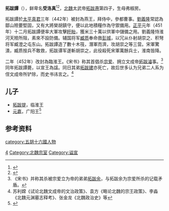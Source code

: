 '''拓跋譚'''（{{bd|?||452年|12月5日|catIdx=t}}），鲜卑名'''受洛真'''<ref>{{Cite book | author = 贾振林编著 | title = 《文化安丰》 | location =郑州 | publisher = 大象出版社  | date=2011年11月 | pages =239-240 |ISBN =978-7-5347-6898-9| accessdate = 2017-01-12 | url =| quote = }}</ref><ref>{{Cite book | author = 赵君平，赵文成编 | title = 《秦晋豫新出墓志搜佚续编》 | location =北京| publisher = 国家图书馆出版社 | date=2015.07 | pages=123|ISBN =978-7-5013-5598-3| accessdate = 2018-02-19 | url = | language= zh-hant| quote = }}</ref>，[[北魏|北魏]]太武帝[[拓跋燾|拓跋燾]]第四子，生母弗椒房。

拓跋譚於[[太平真君|太平真君]]三年（442年）被封為燕王，拜侍中，參都曹事。[[劉義隆|劉義隆]]常認為鄒山險要堅固，又有大將榮胡鎮守，便以此地積糧作為守禦備用。[[正平_(北魏)|正平]]元年（451年）十二月拓跋譚便率大軍攻擊[[盱眙|盱眙]]，獲米三十萬以供軍中儲備之用。劉義隆恃淮河天險所阻，素來不設防備。辅国将军[[臧质|臧质]]奉命救[[彭城|彭城]]，以冗从仆射胡崇之、积弩将军臧澄之屯东山。拓跋譚造了數十木筏，潛軍而濟，攻胡崇之等三营。宋軍驚潰，臧质按兵不敢救，拓跋谭军遂斬胡崇之，此役殺死宋軍萬餘兵士，淮南皆降。

二年（452年）改封為臨淮王。《宋书》称其首倡杀[[宗爱|宗爱]]、拥立文成帝[[拓跋濬|拓跋濬]]事。<ref>《宋书》并称其杀被宗爱立为帝的弟弟[[拓跋余|拓跋余]]，与拓跋余为宗爱所杀的记载矛盾。</ref>同年拓跋譚薨，以宣王為諡。同日其弟[[拓跋建|拓跋建]]亦死亡，故后世多认为兄弟二人系为侄文成帝所铲除，而史书讳言之。<ref>苏利嫦《试论北魏文成帝的文治政策》、袁方《略论北魏的宗王政策》、李淼《北魏元渊墓志释考》、张金龙《北魏政治史》等</ref>

==儿子==
*[[拓跋提_(長鄉縣侯)|拓跋提]]，临淮王
*[[元嘉_(广阳王)|元嘉]]，广阳王<ref name=autogenerated1>{{Citation| author=李淼| year=2015年| title=《北魏元渊墓志释考》| periodical=《甘肃广播电视大学学报》| volume=| issue=第01期| pages=84-93| url=https://www.cnki.com.cn/Article/CJFDTotal-KSGB201501006.htm| doi=| oclc=| accessdate=2021-06-08| archive-date=2021-06-08| archive-url=https://web.archive.org/web/20210608060930/https://www.cnki.com.cn/Article/CJFDTotal-KSGB201501006.htm| dead-url=no}}</ref>

==参考资料==
{{reflist}}

{{南北朝人物小作品}}
[[category:五胡十六國人物|category:五胡十六國人物]]
[[Category:魏太武帝皇子|4]]
[[Category:北魏宗室|Category:北魏宗室]]
[[Category:谥宣|Category:谥宣]]